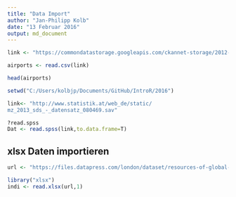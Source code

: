 ```yaml
---
title: "Data Import"
author: "Jan-Philipp Kolb"
date: "13 Februar 2016"
output: md_document
---
```


```r
link <- "https://commondatastorage.googleapis.com/ckannet-storage/2012-07-09T214020/global_airports.csv"

airports <- read.csv(link)
```

```r
head(airports)
```



```r
setwd("C:/Users/kolbjp/Documents/GitHub/IntroR/2016")
```

```r
link<- "http://www.statistik.at/web_de/static/
mz_2013_sds_-_datensatz_080469.sav"

?read.spss
Dat <- read.spss(link,to.data.frame=T)
```


## xlsx Daten importieren


```r
url <- "https://files.datapress.com/london/dataset/resources-of-global-city-comparison-indicators/List%20of%20global%20city%20indicator%20sources-reports.xlsx"

library("xlsx")
indi <- read.xlsx(url,1)
```


